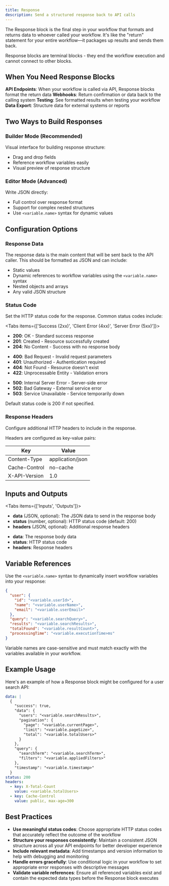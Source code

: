```yaml
---
title: Response
description: Send a structured response back to API calls
---
```



The Response block is the final step in your workflow that formats and returns data to whoever called your workflow. It's like the "return" statement for your entire workflow—it packages up results and sends them back.

<ThemeImage
  lightSrc="/static/light/response-light.png"
  darkSrc="/static/dark/response-dark.png"
  alt="Response Block Configuration"
  width={350}
  height={175}
/>

<Callout type="info">
  Response blocks are terminal blocks - they end the workflow execution and cannot connect to other blocks.
</Callout>

## When You Need Response Blocks

**API Endpoints**: When your workflow is called via API, Response blocks format the return data
**Webhooks**: Return confirmation or data back to the calling system
**Testing**: See formatted results when testing your workflow
**Data Export**: Structure data for external systems or reports

## Two Ways to Build Responses

### Builder Mode (Recommended)
Visual interface for building response structure:
- Drag and drop fields
- Reference workflow variables easily
- Visual preview of response structure

### Editor Mode (Advanced)
Write JSON directly:
- Full control over response format
- Support for complex nested structures
- Use `<variable.name>` syntax for dynamic values

## Configuration Options

### Response Data

The response data is the main content that will be sent back to the API caller. This should be formatted as JSON and can include:

- Static values
- Dynamic references to workflow variables using the `<variable.name>` syntax
- Nested objects and arrays
- Any valid JSON structure

### Status Code

Set the HTTP status code for the response. Common status codes include:

<Tabs items={['Success (2xx)', 'Client Error (4xx)', 'Server Error (5xx)']}>
  <Tab>
    <ul className="list-disc space-y-2 pl-6">
      <li><strong>200</strong>: OK - Standard success response</li>
      <li><strong>201</strong>: Created - Resource successfully created</li>
      <li><strong>204</strong>: No Content - Success with no response body</li>
    </ul>
  </Tab>
  <Tab>
    <ul className="list-disc space-y-2 pl-6">
      <li><strong>400</strong>: Bad Request - Invalid request parameters</li>
      <li><strong>401</strong>: Unauthorized - Authentication required</li>
      <li><strong>404</strong>: Not Found - Resource doesn't exist</li>
      <li><strong>422</strong>: Unprocessable Entity - Validation errors</li>
    </ul>
  </Tab>
  <Tab>
    <ul className="list-disc space-y-2 pl-6">
      <li><strong>500</strong>: Internal Server Error - Server-side error</li>
      <li><strong>502</strong>: Bad Gateway - External service error</li>
      <li><strong>503</strong>: Service Unavailable - Service temporarily down</li>
    </ul>
  </Tab>
</Tabs>

<p className="mt-4 text-sm text-gray-600 dark:text-gray-400">
  Default status code is 200 if not specified.
</p>

### Response Headers

Configure additional HTTP headers to include in the response.

Headers are configured as key-value pairs:

| Key | Value |
|-----|-------|
| Content-Type | application/json |
| Cache-Control | no-cache |
| X-API-Version | 1.0 |

## Inputs and Outputs

<Tabs items={['Inputs', 'Outputs']}>
  <Tab>
    <ul className="list-disc space-y-2 pl-6">
      <li>
        <strong>data</strong> (JSON, optional): The JSON data to send in the response body
      </li>
      <li>
        <strong>status</strong> (number, optional): HTTP status code (default: 200)
      </li>
      <li>
        <strong>headers</strong> (JSON, optional): Additional response headers
      </li>
    </ul>
  </Tab>
  <Tab>
    <ul className="list-disc space-y-2 pl-6">
      <li><strong>data</strong>: The response body data</li>
      <li><strong>status</strong>: HTTP status code</li>
      <li><strong>headers</strong>: Response headers</li>
    </ul>
  </Tab>
</Tabs>

## Variable References

Use the `<variable.name>` syntax to dynamically insert workflow variables into your response:

```json
{
  "user": {
    "id": "<variable.userId>",
    "name": "<variable.userName>",
    "email": "<variable.userEmail>"
  },
  "query": "<variable.searchQuery>",
  "results": "<variable.searchResults>",
  "totalFound": "<variable.resultCount>",
  "processingTime": "<variable.executionTime>ms"
}
```

<Callout type="warning">
  Variable names are case-sensitive and must match exactly with the variables available in your workflow.
</Callout>

## Example Usage

Here's an example of how a Response block might be configured for a user search API:

```yaml
data: |
  {
    "success": true,
    "data": {
      "users": "<variable.searchResults>",
      "pagination": {
        "page": "<variable.currentPage>",
        "limit": "<variable.pageSize>",
        "total": "<variable.totalUsers>"
      }
    },
    "query": {
      "searchTerm": "<variable.searchTerm>",
      "filters": "<variable.appliedFilters>"
    },
    "timestamp": "<variable.timestamp>"
  }
status: 200
headers:
  - key: X-Total-Count
    value: <variable.totalUsers>
  - key: Cache-Control
    value: public, max-age=300
```

## Best Practices

- **Use meaningful status codes**: Choose appropriate HTTP status codes that accurately reflect the outcome of the workflow
- **Structure your responses consistently**: Maintain a consistent JSON structure across all your API endpoints for better developer experience
- **Include relevant metadata**: Add timestamps and version information to help with debugging and monitoring
- **Handle errors gracefully**: Use conditional logic in your workflow to set appropriate error responses with descriptive messages
- **Validate variable references**: Ensure all referenced variables exist and contain the expected data types before the Response block executes